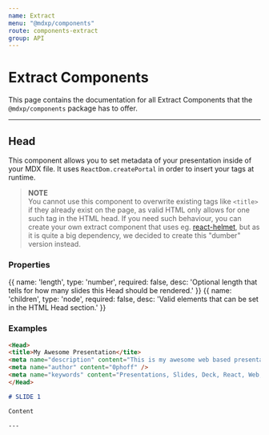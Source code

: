 ```yaml
---
name: Extract
menu: "@mdxp/components"
route: components-extract
group: API
---
```



# Extract Components
This page contains the documentation for all Extract Components that the `@mdxp/components` package has to offer.

---


## Head
This component allows you to set metadata of your presentation inside of your MDX file.
It uses `ReactDom.createPortal` in order to insert your tags at runtime.

> __NOTE__  
> You cannot use this component to overwrite existing tags like `<title>` if they already exist on the page, as valid HTML only allows for one such tag in the HTML head.
> If you need such behaviour, you can create your own extract component that uses eg. [react-helmet](https://github.com/nfl/react-helmet), but as it is quite a big dependency, we decided to create this "dumber" version instead.


### Properties
<Arguments>
{{
  name: 'length',
  type: 'number',
  required: false,
  desc: 'Optional length that tells for how many slides this Head should be rendered.'
}}
{{
  name: 'children',
  type: 'node',
  required: false,
  desc: 'Valid elements that can be set in the HTML Head section.'
}}
</Arguments>

### Examples
```md
<Head>
<title>My Awesome Presentation</tite>
<meta name="description" content="This is my awesome web based presentation" />
<meta name="author" content="0phoff" />
<meta name="keywords" content="Presentations, Slides, Deck, React, Web, HTML, CSS, JavaScript" />
</Head>

# SLIDE 1

Content

---
```
